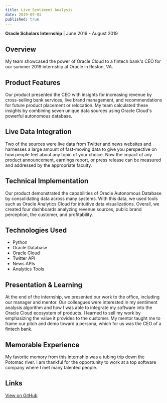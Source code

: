 ```yaml
---
title: Live Sentiment Analysis
date: 2019-09-01
published: true
---
```


**Oracle Scholars Internship** | June 2019 - August 2019

## Overview

My team showcased the power of Oracle Cloud to a fintech bank's CEO for our summer 2019 internship at Oracle in Reston, VA.

## Product Features

Our product presented the CEO with insights for increasing revenue by cross-selling bank services, live brand management, and recommendations for future product placement or relocation. My team calculated these insights by combining seven unique data sources using Oracle Cloud's powerful autonomous database.

## Live Data Integration

Two of the sources were live data from Twitter and news websites and harnesses a large amount of fast-moving data to give you perspective on how people feel about any topic of your choice. Now the impact of any product announcement, earnings report, or press release can be measured and addressed by the appropriate faculty.

## Technical Implementation

Our product demonstrated the capabilities of Oracle Autonomous Database by consolidating data across many systems. With this data, we used tools such as Oracle Analytics Cloud for intuitive data visualizations. Overall, we created four dashboards analyzing revenue sources, public brand perception, the customer, and profitability.

## Technologies Used

- Python
- Oracle Database
- Oracle Cloud
- Twitter API
- News APIs
- Analytics Tools

## Presentation & Learning

At the end of the internship, we presented our work to the office, including our manager and mentor. Our colleagues were interested in my sentiment analysis algorithm and how I was able to integrate my software into the Oracle Cloud ecosystem of products. I learned to sell my work by emphasizing the value it provides to the customer. My mentor taught me to frame our pitch and demo toward a persona, which for us was the CEO of a fintech bank.

## Memorable Experience

My favorite memory from this internship was a tubing trip down the Potomac river. I am thankful for the opportunity to work at a top software company where I met many talented people.

## Links

[View on GitHub](https://github.com/caseyjkey/twitter-sentiment-analysis)
